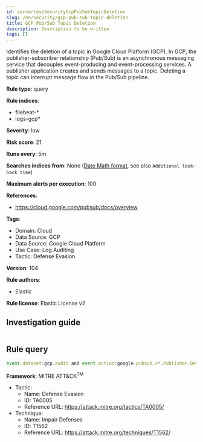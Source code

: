 ```yaml
---
id: serverlessSecurityGcpPubSubTopicDeletion
slug: /en/security/gcp-pub-sub-topic-deletion
title: GCP Pub/Sub Topic Deletion
description: Description to be written
tags: []
---
```


<div id="gcp-pub-sub-topic-deletion"></div>

Identifies the deletion of a topic in Google Cloud Platform (GCP). In GCP, the publisher-subscriber relationship (Pub/Sub) is an asynchronous messaging service that decouples event-producing and event-processing services. A publisher application creates and sends messages to a topic. Deleting a topic can interrupt message flow in the Pub/Sub pipeline.

**Rule type**: query

**Rule indices**: 

* filebeat-*
* logs-gcp*

**Severity**: low

**Risk score**: 21

**Runs every**: 5m

**Searches indices from**: None ([Date Math format](((ref))/common-options.html#date-math), see also <DocLink id="serverlessSecurityRulesUiCreate" section="set-the-rules-schedule">`Additional look-back time`</DocLink>)

**Maximum alerts per execution**: 100

**References**: 

* https://cloud.google.com/pubsub/docs/overview

**Tags**: 

* Domain: Cloud
* Data Source: GCP
* Data Source: Google Cloud Platform
* Use Case: Log Auditing
* Tactic: Defense Evasion

**Version**: 104

**Rule authors**: 

* Elastic

**Rule license**: Elastic License v2

## Investigation guide

```markdown

```

## Rule query

```js
event.dataset:gcp.audit and event.action:google.pubsub.v*.Publisher.DeleteTopic and event.outcome:success

```

**Framework**: MITRE ATT&CK<sup>TM</sup>

* Tactic:
    * Name: Defense Evasion
    * ID: TA0005
    * Reference URL: https://attack.mitre.org/tactics/TA0005/
* Technique:
    * Name: Impair Defenses
    * ID: T1562
    * Reference URL: https://attack.mitre.org/techniques/T1562/

